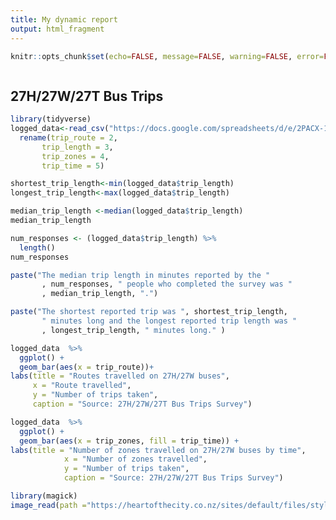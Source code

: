 ```yaml
---
title: My dynamic report
output: html_fragment
---
```


```r
knitr::opts_chunk$set(echo=FALSE, message=FALSE, warning=FALSE, error=FALSE)

```

```css

```

## 27H/27W/27T Bus Trips 


```r
library(tidyverse)
logged_data<-read_csv("https://docs.google.com/spreadsheets/d/e/2PACX-1vQvFgt_R6ls_IimVFRn1n7D1G-vcKmpywkQAlbQiZOtKPUsQx_K_AhMCaHCatp3qW89uR9FNNeq2HLt/pub?gid=1288271793&single=true&output=csv")%>%
  rename(trip_route = 2,
       trip_length = 3, 
       trip_zones = 4,
       trip_time = 5)

shortest_trip_length<-min(logged_data$trip_length)
longest_trip_length<-max(logged_data$trip_length)

median_trip_length <-median(logged_data$trip_length)
median_trip_length

num_responses <- (logged_data$trip_length) %>%
  length()
num_responses

paste("The median trip length in minutes reported by the "
       , num_responses, " people who completed the survey was "
       , median_trip_length, ".")

paste("The shortest reported trip was ", shortest_trip_length, 
       " minutes long and the longest reported trip length was "
       , longest_trip_length, " minutes long." )

logged_data  %>%
  ggplot() +
  geom_bar(aes(x = trip_route))+
labs(title = "Routes travelled on 27H/27W buses",
     x = "Route travelled",
     y = "Number of trips taken", 
     caption = "Source: 27H/27W/27T Bus Trips Survey")

logged_data  %>%
  ggplot() +
  geom_bar(aes(x = trip_zones, fill = trip_time)) +
labs(title = "Number of zones travelled on 27H/27W buses by time",
            x = "Number of zones travelled",
            y = "Number of trips taken",
            caption = "Source: 27H/27W/27T Bus Trips Survey")

library(magick)
image_read(path ="https://heartofthecity.co.nz/sites/default/files/styles/social_media/public/2019-06/Buses-in-Auckland-city-centre-1.jpg?itok=sDVpcHPC")

```

